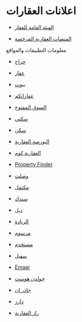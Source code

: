 # اعلانات العقارات


- [الهيئة العامة للعقار](https://rega.gov.sa/)

- [المنصات العقارية المرخصة](https://rega.gov.sa/%D8%A7%D9%84%D8%AE%D8%AF%D9%85%D8%A7%D8%AA-%D8%A7%D9%84%D8%A5%D9%84%D9%83%D8%AA%D8%B1%D9%88%D9%86%D9%8A%D8%A9/%D8%A7%D9%84%D9%88%D8%B3%D8%A7%D8%B7%D8%A9-%D8%A7%D9%84%D8%B9%D9%82%D8%A7%D8%B1%D9%8A%D8%A9/)

معلومات التطبيقات والمواقع

- [حراج](https://www.youtube.com/watch?v=cFG3-xsQDAg&list=PL9miCI_tqgG_UtjtVsFGbQD3r_J_t6-4P&ab_channel=%D8%AD%D8%B1%D8%A7%D8%AC)

- [عقار](https://sa.aqar.fm/)

- [بيوت](https://www.bayut.sa/)

- [عقاراتكم](https://aqaratikom.com/)

- [السوق المفتوح](https://sa.opensooq.com/ar)

- [سكني](https://sakani.sa/)

- [سكن](https://sakan.org.sa)


- [البورصة العقارية](https://srem.moj.gov.sa)

- [العقارية كوم](https://sa.alaqarya.com)

- [Property Finder](https://www.propertyfinder.sa/en)

- [وصلت](https://wasalt.sa)

- [مكتمل](https://www.muktamel.com)

- [سندك](https://sanadak.sa)

- [ديل](https://dealapp.sa/tabs/home)

- [الريادة](https://alriyadahr.com.sa)

- [مرسوم](https://marsoom.sa/category/real-estate)

- [مستخدم](https://www.mstkhdm.com/?gad_source=1&gclid=CjwKCAjw9p24BhB_EiwA8ID5Bkhe5Tz92Nx50UdnHYdguVHeAdb4KGL0BW8gsbJH_CNw_croFFIDMRoCQ4UQAvD_BwE)

- [سهيل](https://www.suhail.ai)

- [Emaar](https://emaar-property.net)

- [جولدن هوست](https://goldenhost.co)

- [جاذر إن](https://gathern.co)


- [دارز](https://darz.co)


- [راز العقارية](https://www.razre.sa)


